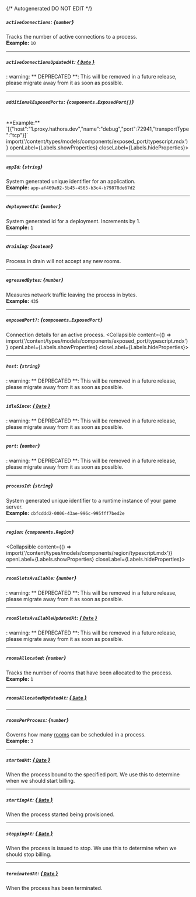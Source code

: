 {/* Autogenerated DO NOT EDIT  */}

##### `activeConnections`: *{`number`}*
Tracks the number of active connections to a process.
<br/>
**Example:** `10`

---
##### `activeConnectionsUpdatedAt`: [*{ `Date` }*](https://developer.mozilla.org/en-US/docs/Web/JavaScript/Reference/Global_Objects/Date)
: warning: \*\* DEPRECATED \*\*: This will be removed in a future release, please migrate away from it as soon as possible.

---
##### `additionalExposedPorts`: *{`components.ExposedPort[]`}*
<br/>
**Example:** `[{"host":"1.proxy.hathora.dev","name":"debug","port":72941,"transportType":"tcp"}]`
<Collapsible content={() => import('/content/types/models/components/exposed_port/typescript.mdx')} openLabel={Labels.showProperties} closeLabel={Labels.hideProperties}>
</Collapsible>

---
##### `appId`: *{`string`}*
System generated unique identifier for an application.
<br/>
**Example:** `app-af469a92-5b45-4565-b3c4-b79878de67d2`

---
##### `deploymentId`: *{`number`}*
System generated id for a deployment. Increments by 1.
<br/>
**Example:** `1`

---
##### `draining`: *{`boolean`}*
Process in drain will not accept any new rooms.

---
##### `egressedBytes`: *{`number`}*
Measures network traffic leaving the process in bytes.
<br/>
**Example:** `435`

---
##### `exposedPort?`: *{`components.ExposedPort`}*
Connection details for an active process.
<Collapsible content={() => import('/content/types/models/components/exposed_port/typescript.mdx')} openLabel={Labels.showProperties} closeLabel={Labels.hideProperties}>
</Collapsible>

---
##### `host`: *{`string`}*
: warning: \*\* DEPRECATED \*\*: This will be removed in a future release, please migrate away from it as soon as possible.

---
##### `idleSince`: [*{ `Date` }*](https://developer.mozilla.org/en-US/docs/Web/JavaScript/Reference/Global_Objects/Date)
: warning: \*\* DEPRECATED \*\*: This will be removed in a future release, please migrate away from it as soon as possible.

---
##### `port`: *{`number`}*
: warning: \*\* DEPRECATED \*\*: This will be removed in a future release, please migrate away from it as soon as possible.

---
##### `processId`: *{`string`}*
System generated unique identifier to a runtime instance of your game server.
<br/>
**Example:** `cbfcddd2-0006-43ae-996c-995fff7bed2e`

---
##### `region`: *{`components.Region`}*
<Collapsible content={() => import('/content/types/models/components/region/typescript.mdx')} openLabel={Labels.showProperties} closeLabel={Labels.hideProperties}>
</Collapsible>

---
##### `roomSlotsAvailable`: *{`number`}*
: warning: \*\* DEPRECATED \*\*: This will be removed in a future release, please migrate away from it as soon as possible.

---
##### `roomSlotsAvailableUpdatedAt`: [*{ `Date` }*](https://developer.mozilla.org/en-US/docs/Web/JavaScript/Reference/Global_Objects/Date)
: warning: \*\* DEPRECATED \*\*: This will be removed in a future release, please migrate away from it as soon as possible.

---
##### `roomsAllocated`: *{`number`}*
Tracks the number of rooms that have been allocated to the process.
<br/>
**Example:** `1`

---
##### `roomsAllocatedUpdatedAt`: [*{ `Date` }*](https://developer.mozilla.org/en-US/docs/Web/JavaScript/Reference/Global_Objects/Date)

---
##### `roomsPerProcess`: *{`number`}*
Governs how many [rooms](https://hathora.dev/docs/concepts/hathora\-entities\#room) can be scheduled in a process.
<br/>
**Example:** `3`

---
##### `startedAt`: [*{ `Date` }*](https://developer.mozilla.org/en-US/docs/Web/JavaScript/Reference/Global_Objects/Date)
When the process bound to the specified port. We use this to determine when we should start billing.

---
##### `startingAt`: [*{ `Date` }*](https://developer.mozilla.org/en-US/docs/Web/JavaScript/Reference/Global_Objects/Date)
When the process started being provisioned.

---
##### `stoppingAt`: [*{ `Date` }*](https://developer.mozilla.org/en-US/docs/Web/JavaScript/Reference/Global_Objects/Date)
When the process is issued to stop. We use this to determine when we should stop billing.

---
##### `terminatedAt`: [*{ `Date` }*](https://developer.mozilla.org/en-US/docs/Web/JavaScript/Reference/Global_Objects/Date)
When the process has been terminated.


